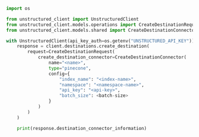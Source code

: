 ```python Python SDK
import os

from unstructured_client import UnstructuredClient
from unstructured_client.models.operations import CreateDestinationRequest
from unstructured_client.models.shared import CreateDestinationConnector

with UnstructuredClient(api_key_auth=os.getenv("UNSTRUCTURED_API_KEY")) as client:
    response = client.destinations.create_destination(
        request=CreateDestinationRequest(
            create_destination_connector=CreateDestinationConnector(
                name="<name>",
                type="pinecone",
                config={
                    "index_name": "<index-name>",
                    "namespace": "<namespace-name>",
                    "api_key": "<api-key>",
                    "batch_size": <batch-size>
                }
            )
        )
    )

    print(response.destination_connector_information)
```